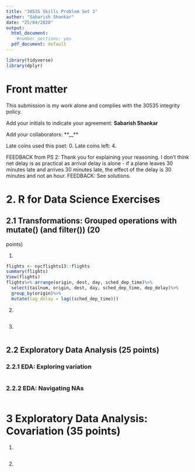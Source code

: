 ```yaml
---
title: "30535 Skills Problem Set 3"
author: "Sabarish Shankar"
date: "25/04/2020"
output:
  html_document:
    #number_sections: yes
  pdf_document: default
---
```

```r
library(tidyverse)
library(dplyr)
```

# Front matter
This submission is my work alone and complies with the 30535 integrity policy.

Add your initials to indicate your agreement: **Sabarish Shankar**

Add your collaborators: **__**

Late coins used this pset: 0. Late coins left: 4. 

FEEDBACK from PS 2: Thank you for explaining your reasoning. I don't think net delay is as practical as arrival delay is alone - if a plane leaves 30 minutes late and arrives 30 minutes late, the effect of the delay is 30 minutes and not an hour.
FEEDBACK: See solutions.

# 2. R for Data Science Exercises
## 2.1 Transformations: Grouped operations with mutate() (and filter()) (20
points)


1. 

```r
flights <- nycflights13::flights
summary(flights)
View(flights)
flights%>% arrange(origin, dest, day, sched_dep_time)%>%
  select(tailnum, origin, dest, day, sched_dep_time, dep_delay)%>%
  group_by(origin)%>%
  mutate(lag_delay = lag((sched_dep_time)))

```

2. 

```r

```

3. 

```r

```

## 2.2 Exploratory Data Analysis (25 points)

### 2.2.1 EDA: Exploring variation


```r

```

### 2.2.2 EDA: Navigating NAs

```r

```

# 3 Exploratory Data Analysis: Covariation (35 points)

1.

```r

```

2. 

```r

```

```r

```

```r

```

```r

```